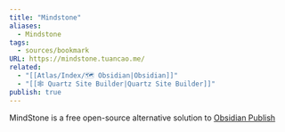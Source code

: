 ```yaml
---
title: "Mindstone"
aliases:
  - Mindstone
tags:
  - sources/bookmark
URL: https://mindstone.tuancao.me/
related:
  - "[[Atlas/Index/🗺️ Obsidian|Obsidian]]"
  - "[[🕸️ Quartz Site Builder|Quartz Site Builder]]"
publish: true
---
```




MindStone is a free open-source alternative solution to [Obsidian Publish](https://obsidian.md/publish)